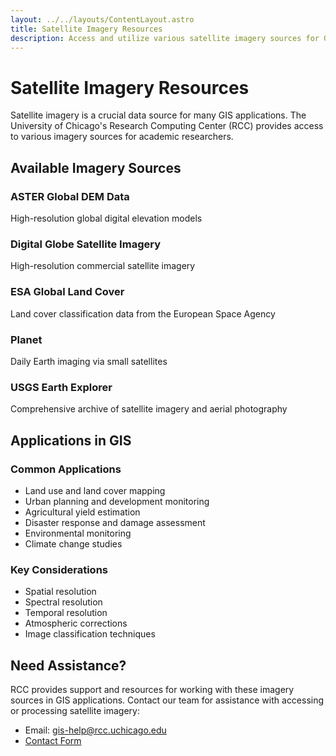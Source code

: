 ```yaml
---
layout: ../../layouts/ContentLayout.astro
title: Satellite Imagery Resources
description: Access and utilize various satellite imagery sources for GIS applications
---
```


# Satellite Imagery Resources

Satellite imagery is a crucial data source for many GIS applications. The University of Chicago's 
Research Computing Center (RCC) provides access to various imagery sources for academic researchers.

## Available Imagery Sources

<div className="grid grid-cols-1 md:grid-cols-2 lg:grid-cols-3 gap-6 my-8">
  <div className="bg-card p-6 rounded-lg border hover:shadow-lg transition-shadow">
    <Icon name="lucide:mountain" className="h-8 w-8 text-primary mb-4" />
    <h3 className="text-xl font-semibold mb-2">ASTER Global DEM Data</h3>
    <p className="text-muted-foreground">High-resolution global digital elevation models</p>
  </div>

  <div className="bg-card p-6 rounded-lg border hover:shadow-lg transition-shadow">
    <Icon name="lucide:satellite" className="h-8 w-8 text-primary mb-4" />
    <h3 className="text-xl font-semibold mb-2">Digital Globe Satellite Imagery</h3>
    <p className="text-muted-foreground">High-resolution commercial satellite imagery</p>
  </div>

  <div className="bg-card p-6 rounded-lg border hover:shadow-lg transition-shadow">
    <Icon name="lucide:globe-2" className="h-8 w-8 text-primary mb-4" />
    <h3 className="text-xl font-semibold mb-2">ESA Global Land Cover</h3>
    <p className="text-muted-foreground">Land cover classification data from the European Space Agency</p>
  </div>

  <div className="bg-card p-6 rounded-lg border hover:shadow-lg transition-shadow">
    <Icon name="lucide:camera" className="h-8 w-8 text-primary mb-4" />
    <h3 className="text-xl font-semibold mb-2">Planet</h3>
    <p className="text-muted-foreground">Daily Earth imaging via small satellites</p>
  </div>

  <div className="bg-card p-6 rounded-lg border hover:shadow-lg transition-shadow">
    <Icon name="lucide:map" className="h-8 w-8 text-primary mb-4" />
    <h3 className="text-xl font-semibold mb-2">USGS Earth Explorer</h3>
    <p className="text-muted-foreground">Comprehensive archive of satellite imagery and aerial photography</p>
  </div>
</div>

## Applications in GIS

### Common Applications
- Land use and land cover mapping
- Urban planning and development monitoring
- Agricultural yield estimation
- Disaster response and damage assessment
- Environmental monitoring
- Climate change studies

### Key Considerations
- Spatial resolution
- Spectral resolution
- Temporal resolution
- Atmospheric corrections
- Image classification techniques

## Need Assistance?

RCC provides support and resources for working with these imagery sources in GIS applications. 
Contact our team for assistance with accessing or processing satellite imagery:

- Email: [gis-help@rcc.uchicago.edu](mailto:gis-help@rcc.uchicago.edu)
- [Contact Form](/contact)